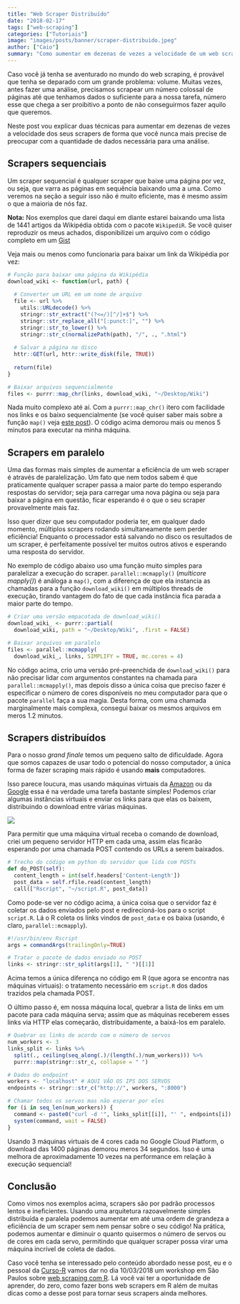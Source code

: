 ```yaml
---
title: "Web Scraper Distribuído"
date: "2018-02-17"
tags: ["web-scraping"]
categories: ["Tutoriais"]
image: "images/posts/banner/scraper-distribuido.jpeg"
author: ["Caio"]
summary: "Como aumentar em dezenas de vezes a velocidade de um web scraper sem mudar o seu código."
---
```


Caso você já tenha se aventurado no mundo do web scraping, é provável que
tenha se deparado com um grande problema: volume. Muitas vezes, antes fazer uma
análise, precisamos scrapear um número colossal de páginas até que tenhamos
dados o suficiente para a nossa tarefa, número esse que chega a ser proibitivo
a ponto de não conseguirmos fazer aquilo que queremos.

Neste post vou explicar duas técnicas para aumentar em dezenas de vezes a
velocidade dos seus scrapers de forma que você nunca mais precise de preocupar
com a quantidade de dados necessária para uma análise.

## Scrapers sequenciais

Um scraper sequencial é qualquer scraper que baixe uma página por vez, ou seja,
que varra as páginas em sequência baixando uma a uma. Como veremos na seção a
seguir isso não é muito eficiente, mas é mesmo assim o que a maioria de nós faz.

**Nota:** Nos exemplos que darei daqui em diante estarei baixando uma lista de
1441 artigos da Wikipédia obtida com o pacote `WikipediR`. Se você quiser
reproduzir os meus achados, disponibilizei um arquivo com o código completo em
um [Gist](https://gist.github.com/ctlente/84f230a88cae01537ac5ca4eff091221)

Veja mais ou menos como funcionaria para baixar um link da Wikipédia por vez:

```r
# Função para baixar uma página da Wikipédia
download_wiki <- function(url, path) {
  
  # Converter um URL em um nome de arquivo
  file <- url %>%
    utils::URLdecode() %>%
    stringr::str_extract("(?<=/)[^/]+$") %>%
    stringr::str_replace_all("[:punct:]", "") %>%
    stringr::str_to_lower() %>%
    stringr::str_c(normalizePath(path), "/", ., ".html")
  
  # Salvar a página no disco
  httr::GET(url, httr::write_disk(file, TRUE))
  
  return(file)
}

# Baixar arquivos sequencialmente
files <- purrr::map_chr(links, download_wiki, "~/Desktop/Wiki")
```

Nada muito complexo até aí. Com a `purrr::map_chr()` itero com facilidade nos
links e os baixo sequencialmente (se você quiser saber mais sobre a função
`map()` veja [este post](http://ctlente.com/pt/purrr-magic/)). O código acima
demorou mais ou menos 5 minutos para executar na minha máquina.

## Scrapers em paralelo

Uma das formas mais simples de aumentar a eficiência de um web scraper é através
de paralelização. Um fato que nem todos sabem é que praticamente qualquer scraper
passa a maior parte do tempo esperando respostas do servidor; seja para carregar
uma nova página ou seja para baixar a página em questão, ficar esperando é o que
o seu scraper provavelmente mais faz.

Isso quer dizer que seu computador poderia ter, em qualquer dado momento, múltiplos
scrapers rodando simultaneamente sem perder eficiência! Enquanto o processador está
salvando no disco os resultados de um scraper, é perfeitamente possível ter muitos
outros ativos e esperando uma resposta do servidor.

No exemplo de código abaixo uso uma função muito simples para paralelizar a
execução do scraper. `parallel::mcmapply()` (*multicore mapply()*) é análoga a
`map()`, com a diferença de que ela instancia as chamadas para a função
`download_wiki()` em múltiplos threads de execução, tirando vantagem do fato
de que cada instância fica parada a maior parte do tempo.

```r
# Criar uma versão empacotada de download_wiki()
download_wiki_ <- purrr::partial(
  download_wiki, path = "~/Desktop/Wiki", .first = FALSE)

# Baixar arquivos em paralelo
files <- parallel::mcmapply(
  download_wiki_, links, SIMPLIFY = TRUE, mc.cores = 4)
```

No código acima, crio uma versão pré-preenchida de `download_wiki()` para não
precisar lidar com argumentos constantes na chamada para `parallel::mcmapply()`,
mas depois disso a única coisa que preciso fazer é especificar o número de
cores disponíveis no meu computador para que o pacote `parallel` faça a sua
magia. Desta forma, com uma chamada marginalmente mais complexa, consegui
baixar os mesmos arquivos em meros 1.2 minutos.

## Scrapers distribuídos

Para o nosso *grand finale* temos um pequeno salto de dificuldade. Agora que
somos capazes de usar todo o potencial do nosso computador, a única forma de
fazer scraping mais rápido é usando **mais** computadores.

Isso parece loucura, mas usando máquinas virtuais da
[Amazon](https://aws.amazon.com/pt/ec2/) ou da
[Google](https://cloud.google.com/compute/) essa é na verdade uma tarefa
bastante simples! Podemos criar algumas instâncias virtuais e enviar os
links para que elas os baixem, distribuindo o download entre várias
máquinas.

![](/blog/2018-02-17-scraper-distribuido/scheme.png)

Para permitir que uma máquina virtual receba o comando de download, criei
um pequeno servidor HTTP em cada uma, assim elas ficarão esperando por
uma chamada POST contendo os URLs a serem baixados.

```python
# Trecho do código em python do servidor que lida com POSTs
def do_POST(self):
  content_length = int(self.headers['Content-Length'])
  post_data = self.rfile.read(content_length)
  call(["Rscript", "~/script.R", post_data])
```

Como pode-se ver no código acima, a única coisa que o servidor faz é
coletar os dados enviados pelo post e redirecioná-los para o script
`script.R`. Lá o R coleta os links vindos de `post_data` e os baixa
(usando, é claro, `parallel::mcmapply`).

```r
#!/usr/bin/env Rscript
args = commandArgs(trailingOnly=TRUE)

# Tratar o pacote de dados enviado no POST
links <- stringr::str_split(args[1], " ")[[1]]
```

Acima temos a única diferença no código em R (que agora se encontra nas máquinas
virtuais): o tratamento necessário em `script.R` dos dados trazidos pela chamada
POST.

O último passo é, em nossa máquina local, quebrar a lista de links em um pacote
para cada máquina serva; assim que as máquinas receberem esses links via HTTP
elas começarão, distribuidamente, a baixá-los em paralelo.

```r
# Quebrar os links de acordo com o número de servos
num_workers <- 3
links_split <- links %>%
  split(., ceiling(seq_along(.)/(length(.)/num_workers))) %>%
  purrr::map(stringr::str_c, collapse = " ")

# Dados do endpoint
workers <- "localhost" # AQUI VÃO OS IPS DOS SERVOS
endpoints <- stringr::str_c("http://", workers, ":8000")

# Chamar todos os servos mas não esperar por eles
for (i in seq_len(num_workers)) {
  command <- paste0("curl -d '", links_split[[i]], "' ", endpoints[i])
  system(command, wait = FALSE)
}
```

Usando 3 máquinas virtuais de 4 cores cada no Google Cloud Platform, o download
das 1400 páginas demorou meros 34 segundos. Isso é uma melhora de aproximadamente
10 vezes na performance em relação à execução sequencial!

## Conclusão

Como vimos nos exemplos acima, scrapers são por padrão processos lentos e
ineficientes. Usando uma arquitetura razoavelmente simples distribuída e paralela
podemos aumentar em até uma ordem de grandeza a eficiência de um scraper sem nem
pensar sobre o seu código! Na prática, podemos aumentar e diminuir o quanto
quisermos o número de servos ou de cores em cada servo, permitindo que qualquer
scraper possa virar uma máquina incrível de coleta de dados.

Caso você tenha se interessado pelo conteúdo abordado nesse post, eu e o pessoal
da [Curso-R](http://curso-r.com/) vamos dar no dia 10/03/2018 um workshop
em São Paulos sobre [web scraping com R](http://workshop.curso-r.com/web-scraping/).
Lá você vai ter a oportunidade de aprender, do zero, como fazer bons web scrapers
em R além de muitas dicas como a desse post para tornar seus scrapers ainda melhores.
